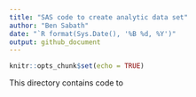 ```yaml
---
title: "SAS code to create analytic data set"
author: "Ben Sabath"
date: "`R format(Sys.Date(), '%B %d, %Y')"
output: github_document
---
```


```r
knitr::opts_chunk$set(echo = TRUE)
```

This directory contains code to 